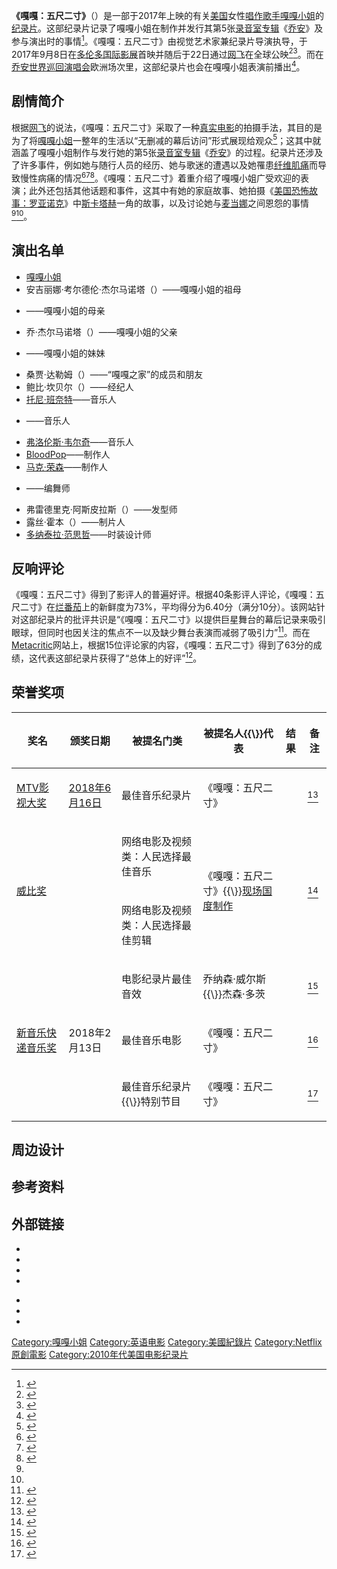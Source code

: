 {{NoteTA
| T = zh-cn:嘎嘎：五尺二寸; zh-hk:Lady Gaga：五呎二吋; zh-tw:女神卡卡：五呎二吋
|G1 = Lady Gaga
|G2 = Movie
|G3 = Show
| 1 = zh-cn:嘎嘎：五尺二寸; zh-hk:Lady Gaga：五呎二吋; zh-tw:女神卡卡：五呎二吋
}}
{{Infobox film
| name           = 嘎嘎：五尺二寸
| original_name  = {{lang|en|Gaga: Five Foot Two}}
| image          = File:GaGa_Five_Foot_Two.jpg
| image_size     = 200px
| caption        = 美国版正式海报
| director       = {{Link-en|克里斯·穆卡贝尔|Chris Moukarbel}}
| producer_2     = {{Plain list|
* 鲍比·坎贝尔<small>（{{lang|en|Bobby Campbell}}）</small>
* 克里斯·穆卡贝尔
* {{Link-en|希瑟·派瑞|Heather Parry}}
* [[嘎嘎小姐|嘎嘎小姐]]
}}
| starring       = 嘎嘎小姐
| cinematography = 克里斯·穆卡贝尔
| editing        = 格雷格·荒田<small>（{{lang|en|Greg Arata}}）</small>
| studio         = {{Plain list|
* [[Live_Nation_Entertainment|现场国度娱乐]]
* 美人鱼影业<small>（{{lang|en|Mermaid Films}}）</small>
* 恒定波<small>（{{lang|en|Permanent Wave}}）</small>
}}
| runtime        = 100分钟
| country        = {{USA}}
| language       = [[英语|英语]]
| released       = {{Film date|2017|09|08|[[2017年多倫多國際影展|多伦多国际影展]]|2017|09|22|全球}}
| distributor    = [[网飞|网飞]]
| cn_name        = 嘎嘎：五尺二寸
| hk_name        = Lady Gaga：五呎二吋
| mo_name        = Lady Gaga：五呎二吋
| tw_name        = 女神卡卡：五呎二吋
}}

'''《嘎嘎：五尺二寸》'''（{{Lang-en|Gaga: Five Foot Two}}）是一部于2017年上映的有关[[美国|美国]]女性[[唱作歌手|唱作歌手]][[嘎嘎小姐|嘎嘎小姐]]的[[纪录片|纪录片]]。这部纪录片记录了嘎嘎小姐在制作并发行其第5张[[录音室专辑|录音室专辑]]《[[喬安_(女神卡卡專輯)|乔安]]》及参与{{Link-en|第51届超级碗中场秀|Super Bowl LI halftime show}}演出时的事情<ref>{{cite web |author1=Sara M Moniuszko |title=Lady Gaga gets inked, drives grandpa's car in teaser for Netflix doc 'Five Foot Two' |url=https://www.usatoday.com/story/life/entertainthis/2017/08/24/lady-gaga-teasing-five-foot-two/596662001/ |publisher=[[今日美国报|今日美国报]] |accessdate=2020-12-15 |archive-date=2017-10-08 |archive-url=https://web.archive.org/web/20171008050154/https://www.usatoday.com/story/life/entertainthis/2017/08/24/lady-gaga-teasing-five-foot-two/596662001/ |dead-url=no }}</ref>。《嘎嘎：五尺二寸》由视觉艺术家兼纪录片导演{{Link-en|克里斯·穆卡贝尔|Chris Moukarbel}}执导，于2017年9月8日在[[2017年多倫多國際影展|多伦多国际影展]]首映并随后于22日通过[[网飞|网飞]]在全球公映<ref>{{cite web |author1=Dave Quinn |title=Lady Gaga Sobs 'I'm Alone' in Mysterious New Preview for Her Five Foot Two Documentary |url=https://people.com/music/lady-gaga-sobs-im-alone-five-foot-two-documentary-teaser/ |publisher=[[人物_(杂志)|人物]] |accessdate=2020-12-15 |archive-date=2020-08-07 |archive-url=https://web.archive.org/web/20200807135841/https://people.com/music/lady-gaga-sobs-im-alone-five-foot-two-documentary-teaser/ |dead-url=no }}</ref><ref>{{cite web |author1=Etan Vlessing |title=Toronto: Lady Gaga to Perform as Netflix Doc 'Gaga: Five Foot Two' Bows |url=https://www.hollywoodreporter.com/news/toronto-lady-gaga-perform-as-netflix-doc-gaga-five-foot-two-bows-1032279 |publisher=[[好莱坞报道|好莱坞报道]] |accessdate=2020-12-15 |archive-date=2017-08-25 |archive-url=https://web.archive.org/web/20170825142925/http://www.hollywoodreporter.com/news/toronto-lady-gaga-perform-as-netflix-doc-gaga-five-foot-two-bows-1032279 |dead-url=no }}</ref>。而在[[乔安世界巡回演唱会|乔安世界巡回演唱会]]欧洲场次里，这部纪录片也会在嘎嘎小姐表演前播出<ref>{{cite web |author1=[[Lady_GaGa|Lady GaGa]] |title=I ‘ve decided to play the documentary made about me every night before the show. If you get there early it will be on. Tonight starts at 7pm Barcelona time! |url=https://twitter.com/ladygaga/status/953283033918050304 |publisher=[[Twitter|Twitter]] |accessdate=2020-12-15 |archive-date=2020-02-09 |archive-url=https://web.archive.org/web/20200209193144/https://twitter.com/ladygaga/status/953283033918050304 |dead-url=no }}</ref>。

== 剧情简介 ==
根据[[网飞|网飞]]的说法，《嘎嘎：五尺二寸》采取了一种[[真实电影|真实电影]]的拍摄手法，其目的是为了将[[嘎嘎小姐|嘎嘎小姐]]一整年的生活以“无删减的幕后访问”形式展现给观众<ref>{{cite news |url=https://media.netflix.com/en/only-on-netflix/168558 |title=Gaga: Five Foot Two |work=[[Netflix|Netflix]] |date=2017-08-26 |deadurl=yes |archiveurl=https://web.archive.org/web/20170827093507/https://media.netflix.com/en/only-on-netflix/168558 |archivedate=2017-08-27 |accessdate=2020-12-16 }}</ref>；这其中就涵盖了嘎嘎小姐制作与发行她的第5张[[录音室专辑|录音室专辑]]《[[喬安_(女神卡卡專輯)|乔安]]》的过程。纪录片还涉及了许多事件，例如她与随行人员的经历、她与歌迷的遭遇以及她罹患[[纤维肌痛|纤维肌痛]]而导致慢性病痛的情况<ref name="Lawrence">{{cite web |author1=Derek Lawrence |title=Lady Gaga gives peek behind the curtain in trailer for Netflix documentary |url=https://ew.com/movies/2017/09/06/lady-gaga-five-foot-two-trailer/ |publisher=娱乐周刊 |accessdate=2020-12-16 |archive-date=2019-10-31 |archive-url=https://web.archive.org/web/20191031065359/https://ew.com/movies/2017/09/06/lady-gaga-five-foot-two-trailer/ |dead-url=no }}</ref><ref name="Ramos">{{cite news |last=Ramos |first=Dino-Ray |url=https://deadline.com/2017/09/lady-gaga-gaga-five-foot-two-trailer-netflix-super-bowl-halftime-toronto-international-film-festival-chris-moukarbel-1202163141/ |title=‘Gaga: Five Foot Two’ Trailer: Lady Gaga Shops At Wal-Mart, Rocks The Super Bowl In Netflix Document |work=[[Deadline|Deadline]] |date=2017-09-06 |deadurl=yes |archiveurl=https://web.archive.org/web/20200806184811/https://deadline.com/2017/09/lady-gaga-gaga-five-foot-two-trailer-netflix-super-bowl-halftime-toronto-international-film-festival-chris-moukarbel-1202163141/ |archivedate=2020-08-06 |accessdate=2020-12-16 }}</ref><ref>{{cite web |author1=[[Lady_GaGa|Lady GaGa]] |title=In our documentary the #chronicillness #chronicpain I deal w/ is #Fibromyalgia I wish to help raise awareness & connect people who have it. |url=https://twitter.com/ladygaga/status/907571825294675968 |publisher=[[Twitter|Twitter]] |accessdate=2020-12-16 |archive-date=2020-10-15 |archive-url=https://web.archive.org/web/20201015124008/https://twitter.com/ladygaga/status/907571825294675968 |dead-url=no }}</ref>。《嘎嘎：五尺二寸》着重介绍了嘎嘎小姐广受欢迎的{{Link-en|第51届超级碗中场秀|Super Bowl LI halftime show}}表演；此外还包括其他话题和事件，这其中有她的家庭故事、她拍摄《[[美国恐怖故事：罗亚诺克|美国恐怖故事：罗亚诺克]]》中[[斯卡塔赫|斯卡塔赫]]一角的故事，以及讨论她与[[麦当娜|麦当娜]]之间恩怨的事情<ref name="Lawrence" /><ref name="Ramos" />。

== 演出名单 ==
* [[嘎嘎小姐|嘎嘎小姐]]
* 安吉丽娜·考尔德伦·杰尔马诺塔（{{lang|it|Angelina Calderone Germanotta}}）——嘎嘎小姐的祖母
* {{Link-en|辛西娅·杰尔马诺塔|Cynthia Germanotta}}——嘎嘎小姐的母亲
* 乔·杰尔马诺塔（{{lang|it|Joe Germanotta}}）——嘎嘎小姐的父亲
* {{Link-en|娜塔莉·杰尔马诺塔|Natali Germanotta}}——嘎嘎小姐的妹妹
* 桑贾·达勒姆（{{lang|en|Sonja Durham}}）——“嘎嘎之家”的成员和朋友
* 鲍比·坎贝尔（{{lang|en|Bobby Campbell}}）——经纪人
* [[托尼·班奈特|托尼·班奈特]]——音乐人
* {{Link-en|布莱恩·纽曼|Brian Newman}}——音乐人
* [[弗洛伦斯·韦尔奇|弗洛伦斯·韦尔奇]]——音乐人
* [[BloodPop|BloodPop]]——制作人
* [[马克·荣森|马克·荣森]]——制作人
* {{Link-en|理查德·杰克逊 (编舞)|Richard Jackson (choreographer)|理查德·杰克逊}}——编舞师
* 弗雷德里克·阿斯皮拉斯（{{lang|la|Frederic Aspiras}}）——发型师
* 露丝·霍本（{{lang|en|Ruth Hogben}}）——制片人
* [[多纳泰拉·范思哲|多纳泰拉·范思哲]]——时装设计师

== 反响评论 ==
《嘎嘎：五尺二寸》得到了影评人的普遍好评。根据40条影评人评论，《嘎嘎：五尺二寸》在[[烂番茄|烂番茄]]上的新鲜度为73%，平均得分为6.40分（满分10分）。该网站针对这部纪录片的批评共识是“《嘎嘎：五尺二寸》以提供巨星舞台的幕后记录来吸引眼球，但同时也因关注的焦点不一以及缺少舞台表演而减弱了吸引力”<ref>{{cite web |title=Gaga: Five Foot Two |url=https://www.rottentomatoes.com/m/gaga_five_foot_two |website=[[烂番茄|烂番茄]] |publisher=[[Fandango_(公司)|Fandango]] |accessdate=2020-12-17 |archive-date=2020-09-26 |archive-url=https://web.archive.org/web/20200926183409/https://www.rottentomatoes.com/m/gaga_five_foot_two |dead-url=no }}</ref>。而在[[Metacritic|Metacritic]]网站上，根据15位评论家的内容，《嘎嘎：五尺二寸》得到了63分的成绩，这代表这部纪录片获得了“总体上的好评”<ref>{{cite web |title=Gaga: Five Foot Two |url=https://www.metacritic.com/movie/gaga-five-foot-two |website=[[Metacritic|Metacritic]] |publisher=[[CBS互动|CBS互动]] |accessdate=2020-12-17 |archive-date=2020-10-23 |archive-url=https://web.archive.org/web/20201023001450/https://www.metacritic.com/movie/gaga-five-foot-two |dead-url=no }}</ref>。

== 荣誉奖项 ==
{| class="wikitable" style="width:60%; text-align:center;"
|-
! 奖名
! 颁奖日期
! 被提名门类
! 被提名人{{\}}代表
! 结果
! 备注
|-
! [[MTV影视大奖|MTV影视大奖]]
| [[2018年MTV影視大獎|2018年6月16日]]
| 最佳音乐纪录片
| 《嘎嘎：五尺二寸》
| {{won}}
| <ref>{{cite web |author1=Katie Atkinson |title=MTV Movie & TV Awards 2018: Complete Winners List |url=https://www.billboard.com/articles/news/8461693/mtv-movie-tv-awards-winners-list |publisher=[[告示牌_(雜誌)|公告牌]] |accessdate=2020-12-16 |archive-date=2018-06-19 |archive-url=https://web.archive.org/web/20180619063536/https://www.billboard.com/articles/news/8461693/mtv-movie-tv-awards-winners-list |dead-url=no }}</ref>
|-
! rowspan=2 | [[威比奖|威比奖]]
| rowspan=2 | {{Link-en|2018年威比奖|2018 Webby Awards|2018年5月14日}}
| 网络电影及视频类：人民选择最佳音乐
| rowspan=2 | 《嘎嘎：五尺二寸》{{\}}[[Live_Nation_Entertainment|现场国度制作]]
| {{won}}
| rowspan=2 | <ref>{{cite news |last=Ramos |first=Dino-Ray |url=https://deadline.com/2018/04/webby-awards-winners-list-game-of-thrones-lin-manuel-miranda-lady-gaga-jesse-williams-steven-soderbergh-1202375958/ |title=Webby Awards: ‘Game Of Thrones’, Lin-Manuel Miranda, Lady Gaga Among Winners |work=[[Deadline|Deadline]] |date=2018-04-24 |deadurl=yes |archiveurl=https://web.archive.org/web/20201109022604/https://deadline.com/2018/04/webby-awards-winners-list-game-of-thrones-lin-manuel-miranda-lady-gaga-jesse-williams-steven-soderbergh-1202375958/ |archivedate=2020-11-09 |accessdate=2020-12-16 }}</ref>
|-
| 网络电影及视频类：人民选择最佳剪辑
| {{won}}
|-
! {{Link-en|美国声音效果协会奖|Cinema Audio Society Awards}}
| {{Link-en|2017年美国声音效果协会奖|Cinema Audio Society Awards 2017|2018年2月24日}}
| 电影纪录片最佳音效
| 乔纳森·威尔斯{{\}}杰森·多茨
| {{nom}}
| <ref>{{cite web |author1=Paul Sheehan |title=2018 Cinema Audio Society Awards nominations: Oscar frontrunner ‘Dunkirk,’ ‘Star Wars,’ ‘Wonder Woman’ … |url=https://www.goldderby.com/article/2018/2018-cinema-audio-society-awards-nominations-oscar-dunkirk-star-wars-wonder-woman/ |publisher={{Link-en|金德比|Gold Derby}} |accessdate=2020-12-16 |archive-date=2019-08-23 |archive-url=https://web.archive.org/web/20190823031531/https://www.goldderby.com/article/2018/2018-cinema-audio-society-awards-nominations-oscar-dunkirk-star-wars-wonder-woman/ |dead-url=no }}</ref>
|-
! [[新音乐快递音乐奖|新音乐快递音乐奖]]
| 2018年2月13日
| 最佳音乐电影
| 《嘎嘎：五尺二寸》
| {{won}}
| <ref>{{cite web |author1=Rhian Daly |title=Here are all the winners from the VO5 NME Awards 2018 |url=https://www.nme.com/news/music/winners-vo5-nme-awards-2018-2241619 |publisher=[[新音乐快递|新音乐快递]] |accessdate=2020-12-16 |archive-date=2018-05-09 |archive-url=https://web.archive.org/web/20180509174638/http://www.nme.com/news/music/winners-vo5-nme-awards-2018-2241619 |dead-url=no }}</ref>
|-
! {{Link-en|好莱坞音乐传媒奖|Hollywood Music in Media Awards}}
| {{Link-en|第8届好莱坞音乐传媒奖|8th Hollywood Music in Media Awards|2017年11月17日}}
| 最佳音乐纪录片{{\}}特别节目
| 《嘎嘎：五尺二寸》
| {{nom}}
| <ref>{{cite web |title=Hollywood Music in Media Awards: Full Winners List |url=https://www.hollywoodreporter.com/lists/hollywood-music-media-awards-full-winners-list-1057748/item/music-documentary-special-program-1057698 |publisher=[[好莱坞报道|好莱坞报道]] |accessdate=2020-12-16 |archive-date=2020-10-07 |archive-url=https://web.archive.org/web/20201007195321/https://www.hollywoodreporter.com/lists/hollywood-music-media-awards-full-winners-list-1057748/item/music-documentary-special-program-1057698 |dead-url=no }}</ref>
|}

== 周边设计 ==

== 参考资料 ==
{{ReflistH|4}}
{{Reflist}}
{{ReflistF}}

== 外部链接 ==
{{Col-start}}
{{Col-2}}
* {{Official website|https://www.netflix.com/title/80196586}}
* {{IMDb title|7291268|嘎嘎：五尺二寸}}
* {{Rotten Tomatoes|gaga_five_foot_two|嘎嘎：五尺二寸}}
* {{AllMovie title|692794|嘎嘎：五尺二寸}}
{{Col-2}}
* {{Metacritic film|gaga-five-foot-two|嘎嘎：五尺二寸}}
* {{Douban|27120369|嘎嘎：五尺二寸}}
* {{Mtime|250734|嘎嘎：五尺二寸}}
{{Col-end}}

{{Lady Gaga}}
{{Portal bar|美国|电影}}
{{Authority control}}
{{DEFAULTSORT:Five foot two}}

[[Category:嘎嘎小姐|Category:嘎嘎小姐]]
[[Category:英语电影|Category:英语电影]]
[[Category:美國紀錄片|Category:美國紀錄片]]
[[Category:Netflix原創電影|Category:Netflix原創電影]]
[[Category:2010年代美国电影纪录片|Category:2010年代美国电影纪录片]]